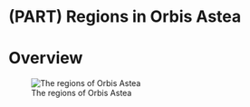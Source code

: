 # (PART) Regions in Orbis Astea {-}

# Overview

![The regions of Orbis Astea](Pictures/Maps/OrbisAstea.jpg)
